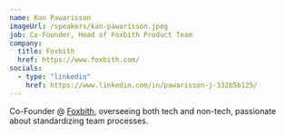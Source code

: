 ```yaml
---
name: Kan Pawarisson
imageUrl: /speakers/kan-pawarisson.jpeg
job: Co-Founder, Head of Foxbith Product Team
company:
  title: Foxbith
  href: https://www.foxbith.com/
socials:
  - type: "linkedin"
    href: https://www.linkedin.com/in/pawarisson-j-332b5b125/
---
```

Co-Founder @ [Foxbith](https://www.foxbith.com/), overseeing both tech and non-tech, passionate about standardizing team processes.
